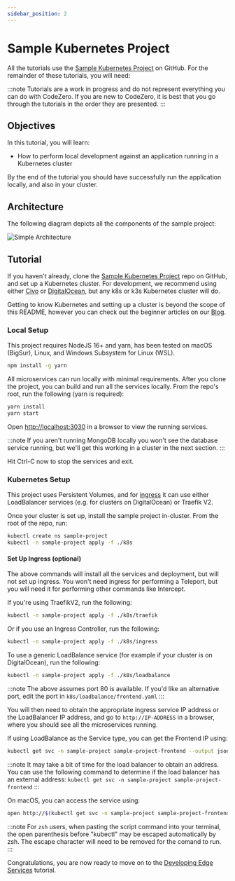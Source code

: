 ```yaml
---
sidebar_position: 2
---
```



# Sample Kubernetes Project

All the tutorials use the [Sample Kubernetes Project](https://github.com/c6o/sample-project) on GitHub. For the remainder of these tutorials, you will need:

<Prerequisites />

:::note
Tutorials are a work in progress and do not represent everything you can do with CodeZero. If you are new to CodeZero, it is best that you go through the tutorials in the order they are presented.
:::

## Objectives

In this tutorial, you will learn:

- How to perform local development against an application running in a Kubernetes cluster

By the end of the tutorial you should have successfully run the application locally, and also in your cluster.

## Architecture

The following diagram depicts all the components of the sample project:

![Simple Architecture](../_media/architecture/sample-architecture.svg)

## Tutorial

If you haven't already, clone the [Sample Kubernetes Project](https://github.com/c6o/sample-project) repo on GitHub, and set up a Kubernetes cluster. For development, we recommend using either [Civo](https://civo.com) or [DigitalOcean](https://digitalocean.com), but any k8s or k3s Kubernetes cluster will do.

Getting to know Kubernetes and setting up a cluster is beyond the scope of this README, however you can check out the beginner articles on our [Blog](https://blog.codezero.io/tag/learning/).

### Local Setup

This project requires NodeJS 16+ and yarn, has been tested on macOS (BigSur), Linux, and Windows Subsystem for Linux (WSL).

```bash
npm install -g yarn
```

All microservices can run locally with minimal requirements. After you clone the project, you can build and run all the services locally. From the repo's root, run the following (yarn is required):

```bash
yarn install
yarn start
```

Open [http://localhost:3030](http://localhost:3030) in a browser to view the running services.

:::note
If you aren't running MongoDB locally you won't see the database service running, but we'll get this working in a cluster in the next section.
:::

Hit Ctrl-C now to stop the services and exit.

### Kubernetes Setup

This project uses Persistent Volumes, and for [ingress](https://kubernetes.io/docs/concepts/services-networking/ingress/) it can use either LoadBalancer services (e.g. for clusters on DigitalOcean) or Traefik V2.

Once your cluster is set up, install the sample project in-cluster. From the root of the repo, run:

```bash
kubectl create ns sample-project
kubectl -n sample-project apply -f ./k8s
```

#### Set Up Ingress (optional)

The above commands will install all the services and deployment, but will not set up ingress. You won't need ingress for performing a Teleport, but you will need it for performing other commands like Intercept.

If you're using TraefikV2, run the following:

```bash
kubectl -n sample-project apply -f ./k8s/traefik
```

Or if you use an Ingress Controller, run the following:

```bash
kubectl -n sample-project apply -f ./k8s/ingress
```

To use a generic LoadBalance service (for example if your cluster is on DigitalOcean), run the following:

```bash
kubectl -n sample-project apply -f ./k8s/loadbalance
```

:::note
The above assumes port 80 is available. If you'd like an alternative port, edit the port in `k8s/loadbalance/frontend.yaml`
:::

You will then need to obtain the appropriate ingress service IP address or the LoadBalancer IP address, and go to `http://IP-ADDRESS` in a browser, where you should see all the microservices running.

If using LoadBalance as the Service type, you can get the Frontend IP using:

```bash
kubectl get svc -n sample-project sample-project-frontend --output jsonpath='{.status.loadBalancer.ingress[0].ip}'
```

:::note
It may take a bit of time for the load balancer to obtain an address.
You can use the following command to determine if the load balancer has an external address:
`kubectl get svc -n sample-project sample-project-frontend`
:::

On macOS, you can access the service using:

```bash
open http://$(kubectl get svc -n sample-project sample-project-frontend --output jsonpath='{.status.loadBalancer.ingress[0].ip}')
```

:::note
For `zsh` users, when pasting the script command into your terminal, the open parenthesis before "kubectl"
may be escaped automatically by zsh. The escape character will need to be removed for the comand to run.
:::

Congratulations, you are now ready to move on to the [Developing Edge Services](/tutorials/edge.md) tutorial.
